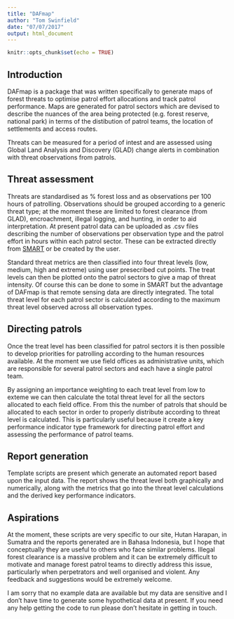 ```yaml
---
title: "DAFmap"
author: "Tom Swinfield"
date: "07/07/2017"
output: html_document
---
```


```r
knitr::opts_chunk$set(echo = TRUE)
```

## Introduction

DAFmap is a package that was written specifically to generate maps of forest threats
to optimise patrol effort allocations and track patrol performance. Maps are
generated for patrol sectors which are devised to describe the nuances of the area 
being protected (e.g. forest reserve, national park) in terms of the distibution of 
patrol teams, the location of settlements and access routes. 

Threats can be measured for a period of intest and are assessed using Global Land
Analysis and Discovery (GLAD) change alerts in combination with threat observations
from patrols. 

## Threat assessment

Threats are standardised as % forest loss and as observations per 100 hours of 
patrolling. Observations should be grouped according to a generic threat type; at
the moment these are limited to forest clearance (from GLAD), encroachment, illegal
logging, and hunting, in order to aid interpretation. At present patrol data can be
uploaded as .csv files describing the number of observations per observation type 
and the patrol effort in hours within each patrol sector. These can be extracted
directly from [SMART](http://smartconservationtools.org/) or be created by the user.

Standard threat metrics are then classified into four threat levels (low, medium, 
high and extreme) using user presecribed cut points. The treat levels can then be
plotted onto the patrol sectors to give a map of threat intensity. Of course
this can be done to some in SMART but the advantage of DAFmap is that 
remote sensing data are directly integrated. The total threat level for each patrol
sector is calculated according to the maximum threat level observed across all
observation types. 

## Directing patrols 

Once the treat level has been classified for patrol sectors it is then possible to
develop priorities for patrolling according to the human resources available. At the
moment we use field offices as administrative units, which are responsible for 
several patrol sectors and each have a single patrol team. 

By assigning an importance weighting to each treat level from low to exteme we can
then calculate the total threat level for all the sectors allocated to each field
office. From this the number of patrols that should be allocated to each sector
in order to properly distribute according to threat level is calculated. This is 
particularly useful because it create a key performance indicator type framework
for directing patrol effort and assessing the performance of patrol teams.

## Report generation

Template scripts are present which generate an automated report based upon the
input data. The report shows the threat level both graphically and numerically,
along with the metrics that go into the threat level calculations and the derived
key performance indicators.

## Aspirations

At the moment, these scripts are very specific to our site, Hutan Harapan, in
Sumatra and the reports generated are in Bahasa Indonesia, but I hope that 
conceptually they are useful to others who face similar problems. Illegal forest
clearance is a massive problem and it can be extremely difficult to motivate 
and manage forest patrol teams to directly address this issue, particularly when
perpetrators and well organised and violent. Any feedback and suggestions would
be extremely welcome.

I am sorry that no example data are available but my data are sensitive and I don't
have time to generate some hypothetical data at present. If you need any help
getting the code to run please don't hesitate in getting in touch. 